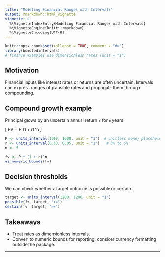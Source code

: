 ```yaml
---
title: "Modeling Financial Ranges with Intervals"
output: rmarkdown::html_vignette
vignette: >
  %\VignetteIndexEntry{Modeling Financial Ranges with Intervals}
  %\VignetteEngine{knitr::rmarkdown}
  %\VignetteEncoding{UTF-8}
---
```


```r
knitr::opts_chunk$set(collapse = TRUE, comment = "#>")
library(boostedintervals)
# finance examples use dimensionless rates (unit = "1")
```

## Motivation

Financial inputs like interest rates or returns are often uncertain. Intervals
can express ranges of plausible rates and propagate them through compounding.

## Compound growth example

Principal grows by an uncertain annual return `r` for `n` years:

\[ FV = P (1 + r)^n \]

```r
P <- units_interval(1000, 1000, unit = "1")  # unitless money placeholder
r <- units_interval(0.03, 0.05, unit = "1")   # 3% to 5%
n <- 5

fv <- P * (1 + r)^n
as_numeric_bounds(fv)
```

## Decision thresholds

We can check whether a target outcome is possible or certain.

```r
target <- units_interval(1200, 1200, unit = "1")
possible(fv, target, ">=")
certain(fv, target, ">=")
```

## Takeaways

- Treat rates as dimensionless intervals.
- Convert to numeric bounds for reporting; consider currency formatting outside
  the package.

---

